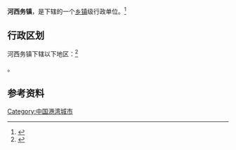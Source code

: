 {{中国乡级行政区|12/01/14/109/000}}

'''河西务镇'''，是{{PRC admin/fullname|12/01/14/109/000|3}}下辖的一个[[乡镇|乡镇]]级行政单位。<ref>{{PRC admin/ref sgc|{{PRC admin/parent|12/01/14/109/000}}}}</ref>

== 行政区划 ==

河西务镇下辖以下地区：<ref>{{PRC admin/ref sgc|12/01/14/109/000}}</ref>

{{PRC admin/children|12/01/14/109/000}}。

== 参考资料 ==

{{reflist}}

{{行政区划小作品}}
{{PRC admin/navcat|12/01/14/109/000}}

[[Category:中国港湾城市|Category:中国港湾城市]]